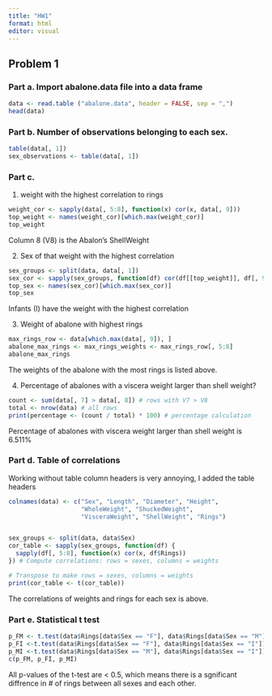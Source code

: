 ```yaml
---
title: "HW1"
format: html
editor: visual
---
```


## Problem 1

### Part a. Import abalone.data file into a data frame

```r
data <- read.table ("abalone.data", header = FALSE, sep = ",")
head(data)
```


### Part b. Number of observations belonging to each sex.

```r
table(data[, 1])
sex_observations <- table(data[, 1])
```


### Part c. 
1. weight with the highest correlation to rings

```r
weight_cor <- sapply(data[, 5:8], function(x) cor(x, data[, 9]))
top_weight <- names(weight_cor)[which.max(weight_cor)]
top_weight
```

Column 8 (V8) is the Abalon's ShellWeight


2. Sex of that weight with the highest correlation

```r
sex_groups <- split(data, data[, 1])
sex_cor <- sapply(sex_groups, function(df) cor(df[[top_weight]], df[, 9]))
top_sex <- names(sex_cor)[which.max(sex_cor)]
top_sex
```

Infants (I) have the weight with the highest correlation


 3. Weight of abalone with highest rings

```r
max_rings_row <- data[which.max(data[, 9]), ]
abalone_max_rings <- max_rings_weights <- max_rings_row[, 5:8]
abalone_max_rings
```

The weights of the abalone with the most rings is listed above.


4. Percentage of abalones with a viscera weight larger than shell weight?

```r
count <- sum(data[, 7] > data[, 8]) # rows with V7 > V8
total <- nrow(data) # all rows
print(percentage <- (count / total) * 100) # percentage calculation
```

Percentage of abalones with viscera weight larger than shell weight is 6.511%


### Part d. Table of correlations
Working without table column headers is very annoying, I added the table headers


```r
colnames(data) <- c("Sex", "Length", "Diameter", "Height", 
                    "WholeWeight", "ShuckedWeight", 
                    "VisceraWeight", "ShellWeight", "Rings")


sex_groups <- split(data, data$Sex) 
cor_table <- sapply(sex_groups, function(df) {
  sapply(df[, 5:8], function(x) cor(x, df$Rings))
}) # Compute correlations: rows = sexes, columns = weights

# Transpose to make rows = sexes, columns = weights
print(cor_table <- t(cor_table))
```
The correlations of weights and rings for each sex is above.


### Part e. Statistical t test

```r
p_FM <- t.test(data$Rings[data$Sex == "F"], data$Rings[data$Sex == "M"])$p.value
p_FI <-t.test(data$Rings[data$Sex == "F"], data$Rings[data$Sex == "I"])$p.value
p_MI <-t.test(data$Rings[data$Sex == "M"], data$Rings[data$Sex == "I"])$p.value
c(p_FM, p_FI, p_MI)
```

All p-values of the t-test are < 0.5, which means there is a sgnificant diffrence in # of rings between all sexes and each other.
